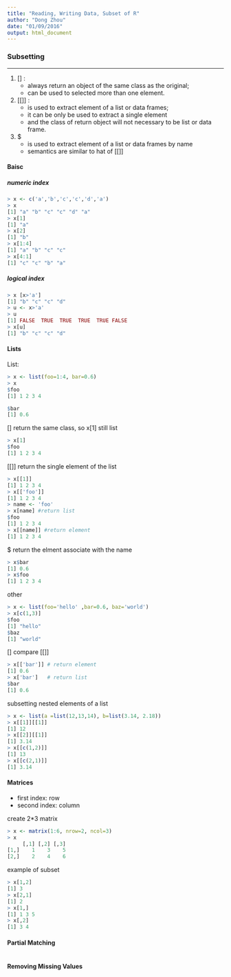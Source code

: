```yaml
---
title: "Reading, Writing Data, Subset of R"
author: "Dong Zhou"
date: "01/09/2016"
output: html_document
---
```



### Subsetting 

---

1. [] :
    - always return an object of the same class as the original; 
    - can be used to selected more than one element.
2. [[]] : 
    - is used to extract element of a list or data frames; 
    - it can be only be used to extract a single element 
    - and the class of return object will not necessary to be list or data frame.
3. $
    - is used to extract element of a list or data frames by name
    - semantics are similar to hat of [[]]
    
#### Baisc 

##### numeric index

```R
> x <- c('a','b','c','c','d','a')
> x
[1] "a" "b" "c" "c" "d" "a"
> x[1]
[1] "a"
> x[2]
[1] "b"
> x[1:4]
[1] "a" "b" "c" "c"
> x[4:1]
[1] "c" "c" "b" "a"
```

##### logical index

```R
> x [x>'a']
[1] "b" "c" "c" "d"
> u <- x>'a'
> u
[1] FALSE  TRUE  TRUE  TRUE  TRUE FALSE
> x[u]
[1] "b" "c" "c" "d"
```

#### Lists

List:

```R
> x <- list(foo=1:4, bar=0.6)
> x
$foo
[1] 1 2 3 4

$bar
[1] 0.6
```

[] return the same class, so x[1] still list

```R
> x[1]
$foo
[1] 1 2 3 4
```

[[]] return the single element of the list

```R
> x[[1]]
[1] 1 2 3 4
> x[['foo']]
[1] 1 2 3 4
> name <- 'foo'
> x[name] #return list
$foo
[1] 1 2 3 4
> x[[name]] #return element
[1] 1 2 3 4
```

$ return the elment associate with the name

```R
> x$bar
[1] 0.6
> x$foo
[1] 1 2 3 4
```

other

```R
> x <- list(foo='hello' ,bar=0.6, baz='world')
> x[c(1,3)]
$foo
[1] "hello"
$baz
[1] "world"
```

[] compare [[]]

```R
> x[['bar']] # return element
[1] 0.6
> x['bar']   # return list
$bar
[1] 0.6
```

subsetting nested elements of a list

```R
> x <- list(a =list(12,13,14), b=list(3.14, 2.18))
> x[[1]][[1]]
[1] 12
> x[[2]][[1]]
[1] 3.14
> x[[c(1,2)]]
[1] 13
> x[[c(2,1)]]
[1] 3.14
```

#### Matrices

- first index: row
- second index: column

create 2*3 matrix

```R
> x <- matrix(1:6, nrow=2, ncol=3)
> x
     [,1] [,2] [,3]
[1,]    1    3    5
[2,]    2    4    6
```

example of subset

```R
> x[1,2]
[1] 3
> x[2,1]
[1] 2
> x[1,]
[1] 1 3 5
> x[,2]
[1] 3 4
```

#### Partial Matching

```R

```

#### Removing Missing Values

```R

```